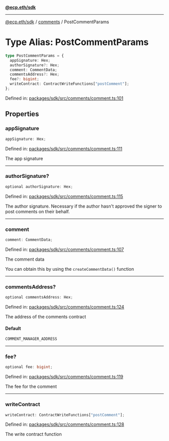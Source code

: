 [**@ecp.eth/sdk**](../../index.mdx)

***

[@ecp.eth/sdk](/sdk-reference/index.mdx) / [comments](/sdk-reference/comments/index.mdx) / PostCommentParams

# Type Alias: PostCommentParams

```ts
type PostCommentParams = {
  appSignature: Hex;
  authorSignature?: Hex;
  comment: CommentData;
  commentsAddress?: Hex;
  fee?: bigint;
  writeContract: ContractWriteFunctions["postComment"];
};
```

Defined in: [packages/sdk/src/comments/comment.ts:101](https://github.com/ecp-eth/comments-monorepo/blob/main/packages/sdk/src/comments/comment.ts#L101)

## Properties

### appSignature

```ts
appSignature: Hex;
```

Defined in: [packages/sdk/src/comments/comment.ts:111](https://github.com/ecp-eth/comments-monorepo/blob/main/packages/sdk/src/comments/comment.ts#L111)

The app signature

***

### authorSignature?

```ts
optional authorSignature: Hex;
```

Defined in: [packages/sdk/src/comments/comment.ts:115](https://github.com/ecp-eth/comments-monorepo/blob/main/packages/sdk/src/comments/comment.ts#L115)

The author signature. Necessary if the author hasn't approved the signer to post comments on their behalf.

***

### comment

```ts
comment: CommentData;
```

Defined in: [packages/sdk/src/comments/comment.ts:107](https://github.com/ecp-eth/comments-monorepo/blob/main/packages/sdk/src/comments/comment.ts#L107)

The comment data

You can obtain this by using the `createCommentData()` function

***

### commentsAddress?

```ts
optional commentsAddress: Hex;
```

Defined in: [packages/sdk/src/comments/comment.ts:124](https://github.com/ecp-eth/comments-monorepo/blob/main/packages/sdk/src/comments/comment.ts#L124)

The address of the comments contract

#### Default

```ts
COMMENT_MANAGER_ADDRESS
```

***

### fee?

```ts
optional fee: bigint;
```

Defined in: [packages/sdk/src/comments/comment.ts:119](https://github.com/ecp-eth/comments-monorepo/blob/main/packages/sdk/src/comments/comment.ts#L119)

The fee for the comment

***

### writeContract

```ts
writeContract: ContractWriteFunctions["postComment"];
```

Defined in: [packages/sdk/src/comments/comment.ts:128](https://github.com/ecp-eth/comments-monorepo/blob/main/packages/sdk/src/comments/comment.ts#L128)

The write contract function
